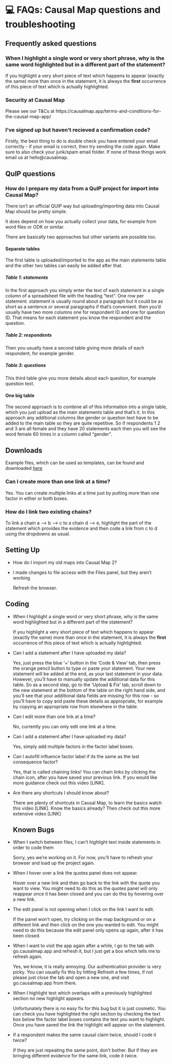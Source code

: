 # 💻 FAQs: Causal Map questions and troubleshooting{.hi}

## Frequently asked questions

### When I highlight a single word or very short phrase, why is the same word highlighted but in a different part of the statement?

If you highlight a very short piece of text which happens to appear (exactly the same) more than once in the statement, it is always the **first** occurrence of this piece of text which is actually highlighted. 


### Security at Causal Map

Please see our T&Cs at https://causalmap.app/terms-and-conditions-for-the-causal-map-app/

### I've signed up but haven't recieved a confirmation code?

Firstly, the best thing to do is double check you have entered your email correctly - if your email is correct, then try sending the code again. Make sure to also check your junk/spam email folder. If none of these things work email us at hello@causalmap.


## QuIP questions

### How do I prepare my data from a QuIP project for import into Causal Map?

There isn't an official QUIP way but uploading/importing data into Causal Map should be pretty simple. 

It does depend on how you actually collect your data, for example from word files or ODK or similar. 

There are basically two approaches but other variants are possible too.

#### Separate tables

The first table is uploaded/imported to the app as the main statements table and the other two tables can easily be added after that. 

##### Table 1: statements

In the first approach you simply enter the text of each statement in a single column of a spreadsheet file with the heading "text". One row per statement. statement is usually round about a paragraph but it could be as short as a sentence or several paragraphs if that's convenient. then you'd usually have two more columns one for respondent ID and one for question ID. That means for each statement you know the respondent and the question.  


##### Table 2: respondents

Then you usually have a second table giving more details of each respondent, for example gender.


##### Table 3: questions

This third table give you more details about each question, for example question text. 


#### One big table

The second approach is to combine all of this information into a single table, which you just upload as the main statements table and that's it. In this approach any additional columns like gender or question text have to be added to the main table so they are quite repetitive. So if respondents 1 2 and 3 are all female and they have 20 statements each then you will see the word female 60 times in a column called "gender". 

## Downloads

Example files, which can be used as templates, can be found and downloaded [here](https://drive.google.com/drive/folders/1wvifDQ0BXmAjSudTRUv9i_4JURpphD4v)



### Can I create more than one link at a time?

Yes. You can create multiple links at a time just by putting more than one factor in either or both boxes.


### How do I link two existing chains?

To link a chain a --> b --> c to a chain d --> e, highlight the part of the statement which provides the evidence and then code a link from c to d using the dropdowns as usual. 



## Setting Up

- How do I import my old maps into Causal Map 2?

- I made changes to file access with the Files panel, but they aren't working

  Refresh the browser.



## Coding

- When I highlight a single word or very short phrase, why is the same word highlighted but in a different part of the statement?

  If you highlight a very short piece of text which happens to appear (exactly the same) more than once in the statement, it is always the **first** occurrence of this piece of text which is actually highlighted.

- Can I add a statement after I have uploaded my data?

  Yes, just press the blue '+' button in the 'Code & View' tab, then press the orange pencil button to type or paste your statement. Your new statement will be added at the end, as your last statement in your data. However, you’ll have to manually update the additional data for this table. So as a second step, go to the 'Upload & Fix' tab, scroll down to the new statement at the bottom of the table on the right hand side, and you’ll see that your additional data fields are missing for this row - so you’ll have to copy and paste these details as appropriate, for example by copying an appropriate row from elsewhere in the table.

- Can I edit more than one link at a time?

  No, currently you can only edit one link at a time.

- Can I add a statement after I have uploaded my data?

  Yes, simply add multiple factors in the factor label boxes.

- Can I autofill influence factor label if its the same as the last consequence factor?

  Yes, that is called chaining links! You can chain links by clicking the chain icon, after you have saved your previous link. If you would like more guidance check out this video [LINK].

- Are there any shortcuts I should know about?

  There are plenty of shortcuts in Causal Map, to learn the basics watch this video [LINK]. Know the basics already? Then check out this more extensive video [LINK]

  ## Known Bugs

- When I switch between files, I can’t highlight text inside statements in order to code them

  Sorry, yes we’re working on it. For now, you’ll have to refresh your browser and load up the project again.

- When I hover over a link the quotes panel does not appear.

  Hover over a new link and then go back to the link with the quote you want to view. You might need to do this as the quotes panel will only reappear once it has been closed and you can do this by hovering over a new link.

- The edit panel is not opening when I click on the link I want to edit.

  If the panel won’t open, try clicking on the map background or on a different link and then click on the one you wanted to edit. You might need to do this because the edit panel only opens up again, after it has been closed.

- When I want to visit the app again after a while, I go to the tab with go.causalmap.app and refresh it, but I just get a box which tells me to refresh again.

  Yes, we know, it is really annoying. Our authentication provider is very picky. You can usually fix this by hitting Refresh a few times, if not please just close the tab and open a new one, and visit go.causalmap.app from there.

- When I highlight text which overlaps with a previously highlighted section no new highlight appears.

  Unfortunately there is no easy fix for this bug but it is just cosmetic. You can check you have highlighted the right section by checking the text box below the factor label boxes contains the text you want to highlight. Once you have saved the link the highlight will appear on the statement.

- If a respondent makes the same causal claim twice, should I code it twice?  

  If they are just repeating the same point, don't bother. But if they are bringing different evidence for the same link, code it twice.

